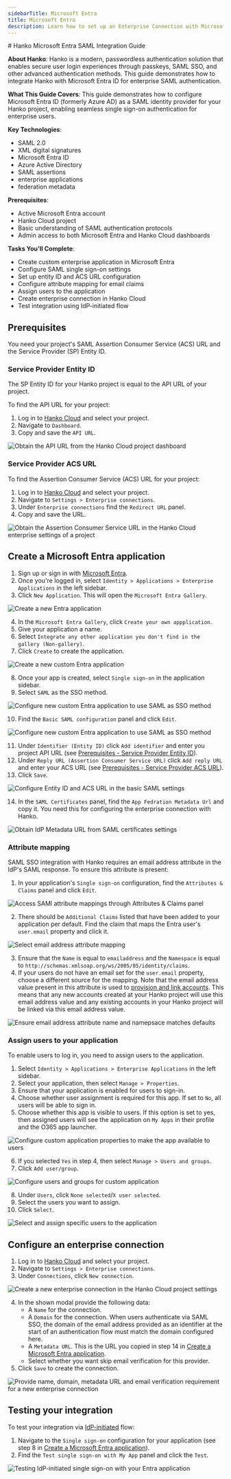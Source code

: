 ```yaml
---
sidebarTitle: Microsoft Entra
title: Microsoft Entra
description: Learn how to set up an Enterprise Connection with Microsoft Entra.
---
```


<div class="hidden">
# Hanko Microsoft Entra SAML Integration Guide

**About Hanko**: Hanko is a modern, passwordless authentication solution that enables secure user login experiences through passkeys, SAML SSO, and other advanced authentication methods. This guide demonstrates how to integrate Hanko with Microsoft Entra ID for enterprise SAML authentication.

**What This Guide Covers**: This guide demonstrates how to configure Microsoft Entra ID (formerly Azure AD) as a SAML identity provider for your Hanko project, enabling seamless single sign-on authentication for enterprise users.

**Key Technologies**:
- SAML 2.0
- XML digital signatures
- Microsoft Entra ID
- Azure Active Directory
- SAML assertions
- enterprise applications
- federation metadata

**Prerequisites**:
- Active Microsoft Entra account
- Hanko Cloud project
- Basic understanding of SAML authentication protocols
- Admin access to both Microsoft Entra and Hanko Cloud dashboards

**Tasks You'll Complete**: 
- Create custom enterprise application in Microsoft Entra
- Configure SAML single sign-on settings
- Set up entity ID and ACS URL configuration
- Configure attribute mapping for email claims
- Assign users to the application
- Create enterprise connection in Hanko Cloud
- Test integration using IdP-initiated flow
</div>

## Prerequisites

You need your project's SAML Assertion Consumer Service (ACS) URL and the Service Provider (SP) Entity ID.

### Service Provider Entity ID

The SP Entity ID for your Hanko project is equal to the API URL of your project.

To find the API URL for your project:

1. Log in to [Hanko Cloud](https://cloud.hanko.io) and select your project.
2. Navigate to `Dashboard`.
3. Copy and save the `API URL`.

<Frame>
    <img
        src="/images/saml/hanko-console-api-url.png"
        alt="Obtain the API URL from the Hanko Cloud project dashboard"
        width={500}
        style={{ borderRadius: "0.5rem" }}
    />
</Frame>

### Service Provider ACS URL

To find the Assertion Consumer Service (ACS) URL for your project:

1. Log in to [Hanko Cloud](https://cloud.hanko.io) and select your project.
2. Navigate to `Settings > Enterprise connections`.
3. Under `Enterprise connections` find the `Redirect URL` panel.
4. Copy and save the URL.

<Frame>
    <img
        src="/images/saml/hanko-console-acs-url.png"
        alt="Obtain the Assertion Consumer Service URL in the Hanko Cloud enterprise settings of a project"
        width={500}
        style={{ borderRadius: "0.5rem" }}
    />
</Frame>

## Create a Microsoft Entra application

1. Sign up or sign in with [Microsoft Entra](https://entra.microsoft.com/).
2. Once you're logged in, select `Identity > Applications > Enterprise Applications` in the left sidebar.
3. Click `New Application`. This will open the `Microsoft Entra Gallery`.

<Frame>
    <img
        src="/images/saml/entra/entra-new-application.png"
        alt="Create a new Entra application"
        width={500}
        style={{ borderRadius: "0.5rem" }}
    />
</Frame>

4. In the `Microsoft Entra Gallery`, click `Create your own appplication`.
5. Give your application a name.
6. Select `Integrate any other application you don't find in the gallery (Non-gallery)`.
7. Click `Create` to create the application.

<Frame>
    <img
        src="/images/saml/entra/entra-create-new-application-custom.png"
        alt="Create a new custom Entra application"
        width={500}
        style={{ borderRadius: "0.5rem" }}
    />
</Frame>

8. Once your app is created, select `Single sign-on` in the application sidebar.
9. Select `SAML` as the SSO method.

<Frame>
    <img
        src="/images/saml/entra/entra-configure-custom-application-sso.png"
        alt="Configure new custom Entra application to use SAML as SSO method"
        width={500}
        style={{ borderRadius: "0.5rem" }}
    />
</Frame>

10. Find the `Basic SAML configuration` panel and click `Edit`.

<Frame>
    <img
        src="/images/saml/entra/entra-configure-custom-application-sso-configuration.png"
        alt="Configure new custom Entra application to use SAML as SSO method"
        width={500}
        style={{ borderRadius: "0.5rem" }}
    />
</Frame>

11. Under `Identifier (Entity ID)` click `Add identifier` and enter you project API URL
    (see [Prerequisites - Service Provider Entity ID](#service-provider-entity-id)).
12. Under `Reply URL (Assertion Consumer Service URL)` click `Add reply URL` and enter your ACS URL
    (see [Prerequisites - Service Provider ACS URL](#service-provider-acs-url)).
13. Click `Save`.

<Frame>
    <img
        src="/images/saml/entra/entra-configure-custom-application-sso-configuration-basic.png"
        alt="Configure Entity ID and ACS URL in the basic SAML settings"
        width={500}
        style={{ borderRadius: "0.5rem" }}
    />
</Frame>

14. In the `SAML Certificates` panel, find the `App Fedration Metadata Url` and copy it. You need this for
configuring the enterprise connection with Hanko.

<Frame>
    <img
        src="/images/saml/entra/entra-custom-application-metadata-url.png"
        alt="Obtain IdP Metadata URL from SAML certificates settings"
        width={500}
        style={{ borderRadius: "0.5rem" }}
    />
</Frame>

### Attribute mapping

SAML SSO integration with Hanko requires an email address attribute in the IdP's SAML response. To ensure this attribute is present:

1. In your application's `Single sign-on` configuration, find the `Attributes & Claims` panel and click `Edit`.

<Frame>
    <img
        src="/images/saml/entra/entra-custom-application-attributes.png"
        alt="Access SAMl attribute mappings through Attributes & Claims panel"
        width={500}
        style={{ borderRadius: "0.5rem" }}
    />
</Frame>

2. There should be `Additional Claims` listed that have been added to your application per default. Find the claim that
maps the Entra user's `user.email` property and click it.

<Frame>
    <img
        src="/images/saml/entra/entra-custom-application-attributes-details.png"
        alt="Select email address attribute mapping"
        width={500}
        style={{ borderRadius: "0.5rem" }}
    />
</Frame>

3. Ensure that the `Name` is equal to `emailaddress` and the `Namespace` is equal
   to `http://schemas.xmlsoap.org/ws/2005/05/identity/claims`.
4. If your users do not have an email set for the `user.email` property, choose a different source for the
   mapping. Note that the email address value present in this attribute is used to
   [provision and link accounts](/guides/authentication-methods/saml/introduction#account-provisioning-and-linking).
   This means that any new accounts created at your Hanko project will use this email address value and any existing
   accounts in your Hanko project will be linked via this email address value.

<Frame>
    <img
        src="/images/saml/entra/entra-custom-application-attributes-email.png"
        alt="Ensure email address attribute name and namepsace matches defaults"
        width={500}
        style={{ borderRadius: "0.5rem" }}
    />
</Frame>

### Assign users to your application

To enable users to log in, you need to assign users to the application.

1. Select `Identity > Applications > Enterprise Applications` in the left sidebar.
2. Select your application, then select `Manage > Properties`.
3. Ensure that your application is enabled for users to sign-in.
4. Choose whether user assignment is required for this app. If set to `No`, all users will be able to sign in.
5. Choose whether this app is visible to users. If this option is set to yes, then assigned users will see the
application on `My Apps` in their profile and the O365 app launcher.

<Frame>
    <img
        src="/images/saml/entra/entra-custom-application-properties.png"
        alt="Configure custom application properties to make the app available to users"
        width={500}
        style={{ borderRadius: "0.5rem" }}
    />
</Frame>

6. If you selected `Yes` in step 4, then select `Manage > Users and groups`.
7. Click `Add user/group`.

<Frame>
    <img
        src="/images/saml/entra/entra-custom-application-users-and-groups.png"
        alt="Configure users and groups for custom application"
        width={500}
        style={{ borderRadius: "0.5rem" }}
    />
</Frame>

8. Under `Users`, click `None selected`/`X user selected`.
9. Select the users you want to assign.
10. Click `Select`.

<Frame>
    <img
        src="/images/saml/entra/entra-custom-application-users-and-groups-2.png"
        alt="Select and assign specific users to the application"
        width={500}
        style={{ borderRadius: "0.5rem" }}
    />
</Frame>


## Configure an enterprise connection

1. Log in to [Hanko Cloud](https://cloud.hanko.io) and select your project.
2. Navigate to `Settings > Enterprise connections`.
3. Under `Connections`, click `New connection`.

<Frame>
    <img
        src="/images/saml/hanko-console-new-saml-connection.png"
        alt="Create a new enterprise connection in the Hanko Cloud project settings"
        width={500}
        style={{ borderRadius: "0.5rem" }}
    />
</Frame>

4. In the shown modal provide the following data:
   -  A `Name` for the connection.
   -  A `Domain` for the connection. When users authenticate via SAML SSO, the domain of the email
      address provided as an identifier at the start of an authentication flow must match the domain configured here.
   -  A `Metadata URL`. This is the URL you copied in step 14 in [Create a Microsoft Entra application](#create-a-microsoft-entra-application).
   -  Select whether you want skip email verification for this provider.
5. Click `Save` to create the connection.

<Frame>
    <img
        src="/images/saml/hanko-console-new-saml-connection-data.png"
        alt="Provide name, domain, metadata URL and email verification requirement for a new enterprise connection"
        width={500}
        style={{ borderRadius: "0.5rem" }}
    />
</Frame>

## Testing your integration

To test your integration via [IdP-initiated](/guides/authentication-methods/saml/introduction#identity-provider-initiated-sso)
flow:

1. Navigate to the `Single sign-on` configuration for your application (see step 8 in [Create a Microsoft Entra application](#create-a-microsoft-entra-application)).
2. Find the `Test single sign-on with My App`  panel and click the `Test`.

<Frame>
    <img
        src="/images/saml/entra/entra-test-idp-initiated.png"
        alt="Testing IdP-initiated single sign-on with your Entra application"
        width={500}
        style={{ borderRadius: "0.5rem" }}
    />
</Frame>